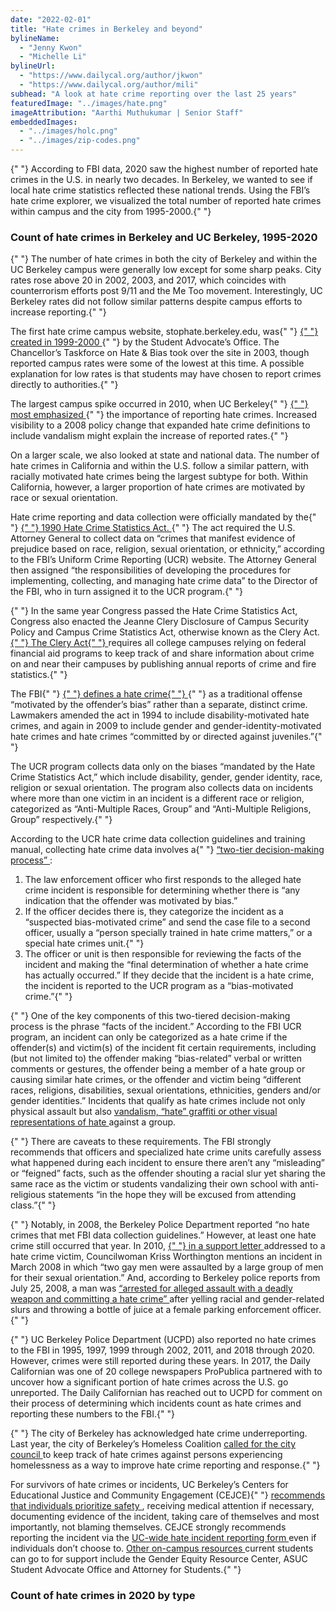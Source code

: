 ```yaml
---
date: "2022-02-01"
title: "Hate crimes in Berkeley and beyond"
bylineName:
  - "Jenny Kwon"
  - "Michelle Li"
bylineUrl:
  - "https://www.dailycal.org/author/jkwon"
  - "https://www.dailycal.org/author/mili"
subhead: "A look at hate crime reporting over the last 25 years"
featuredImage: "../images/hate.png"
imageAttribution: "Aarthi Muthukumar | Senior Staff"
embeddedImages:
  - "../images/holc.png"
  - "../images/zip-codes.png"
---
```


<p>
  {" "}
  According to FBI data, 2020 saw the highest number of reported hate crimes in the
  U.S. in nearly two decades. In Berkeley, we wanted to see if local hate crime statistics
  reflected these national trends. Using the FBI’s hate crime explorer, we visualized
  the total number of reported hate crimes within campus and the city from 1995-2000.{" "}
</p>
<h3> Count of hate crimes in Berkeley and UC Berkeley, 1995-2020 </h3>
<HateLine />
<p>
  {" "}
  The number of hate crimes in both the city of Berkeley and within the UC Berkeley
  campus were generally low except for some sharp peaks. City rates rose above 20
  in 2002, 2003, and 2017, which coincides with counterrorism efforts post 9/11 and
  the Me Too movement. Interestingly, UC Berkeley rates did not follow similar patterns
  despite campus efforts to increase reporting.{" "}
</p>
<p>
  The first hate crime campus website, stophate.berkeley.edu, was{" "}
  <a href="https://cejce.berkeley.edu/report-incident/hate-crimes-ending">
    {" "}
    created in 1999-2000
  </a>{" "}
  by the Student Advocate’s Office. The Chancellor’s Taskforce on Hate & Bias
  took over the site in 2003, though reported campus rates were some of the
  lowest at this time. A possible explanation for low rates is that students may
  have chosen to report crimes directly to authorities.{" "}
</p>
<p>
  The largest campus spike occurred in 2010, when UC Berkeley{" "}
  <a href="https://www.dailycal.org/2011/09/29/uc-berkeley-sees-rise-in-hate-crimes-in-2010/">
    {" "}
    most emphasized
  </a>{" "}
  the importance of reporting hate crimes. Increased visibility to a 2008 policy
  change that expanded hate crime definitions to include vandalism might explain
  the increase of reported rates.{" "}
</p>
<p>
  On a larger scale, we also looked at state and national data. The number of
  hate crimes in California and within the U.S. follow a similar pattern, with
  racially motivated hate crimes being the largest subtype for both. Within
  California, however, a larger proportion of hate crimes are motivated by race
  or sexual orientation.
</p>
<p>
  Hate crime reporting and data collection were officially mandated by the{" "}
  <a href="https://ucr.fbi.gov/hate-crime/2010/resources/hate-crime-2010-about-hate-crime">
    {" "}
    1990 Hate Crime Statistics Act.
  </a>{" "}
  The act required the U.S. Attorney General to collect data on “crimes that
  manifest evidence of prejudice based on race, religion, sexual orientation, or
  ethnicity,” according to the FBI’s Uniform Crime Reporting (UCR) website. The
  Attorney General then assigned “the responsibilities of developing the
  procedures for implementing, collecting, and managing hate crime data” to the
  Director of the FBI, who in turn assigned it to the UCR program.{" "}
</p>
<p>
  {" "}
  In the same year Congress passed the Hate Crime Statistics Act, Congress also enacted
  the Jeanne Clery Disclosure of Campus Security Policy and Campus Crime Statistics
  Act, otherwise known as the Clery Act. <a href="https://clerycenter.org/policy/the-clery-act/">
    {" "}
    The Clery Act{" "}
  </a> requires all college campuses relying on federal financial aid programs to
  keep track of and share information about crime on and near their campuses by publishing
  annual reports of crime and fire statistics.{" "}
</p>
<p>
  The FBI{" "}
  <a href="https://www.fbi.gov/file-repository/ucr/ucr-hate-crime-data-collection-guidelines-training-manual-02272015.pdf/view">
    {" "}
    defines a hate crime{" "}
  </a>{" "}
  as a traditional offense “motivated by the offender’s bias” rather than a
  separate, distinct crime. Lawmakers amended the act in 1994 to include
  disability-motivated hate crimes, and again in 2009 to include gender and
  gender-identity-motivated hate crimes and hate crimes “committed by or
  directed against juveniles.”{" "}
</p>
<p>
  The UCR program collects data only on the biases “mandated by the Hate Crime
  Statistics Act,” which include disability, gender, gender identity, race,
  religion or sexual orientation. The program also collects data on incidents
  where more than one victim in an incident is a different race or religion,
  categorized as “Anti-Multiple Races, Group” and “Anti-Multiple Religions,
  Group” respectively.{" "}
</p>
<p>
  According to the UCR hate crime data collection guidelines and training
  manual, collecting hate crime data involves a{" "}
  <a href="https://www.fbi.gov/file-repository/ucr/ucr-hate-crime-data-collection-guidelines-training-manual-02272015.pdf/view">
    “two-tier decision-making process”
  </a>
  :
</p>
<ol>
  <li>
    The law enforcement officer who first responds to the alleged hate crime
    incident is responsible for determining whether there is “any indication
    that the offender was motivated by bias.”
  </li>
  <li>
    If the officer decides there is, they categorize the incident as a
    “suspected bias-motivated crime” and send the case file to a second officer,
    usually a “person specially trained in hate crime matters,” or a special
    hate crimes unit.{" "}
  </li>
  <li>
    The officer or unit is then responsible for reviewing the facts of the
    incident and making the “final determination of whether a hate crime has
    actually occurred.” If they decide that the incident is a hate crime, the
    incident is reported to the UCR program as a “bias-motivated crime.”{" "}
  </li>
</ol>
<p>
  {" "}
  One of the key components of this two-tiered decision-making process is the phrase
  “facts of the incident.” According to the FBI UCR program, an incident can only
  be categorized as a hate crime if the offender(s) and victim(s) of the incident
  fit certain requirements, including (but not limited to) the offender making “bias-related”
  verbal or written comments or gestures, the offender being a member of a hate group
  or causing similar hate crimes, or the offender and victim being “different races,
  religions, disabilities, sexual orientations, ethnicities, genders and/or gender
  identities.” Incidents that qualify as hate crimes include not only physical assault
  but also <a href="https://cejce.berkeley.edu/report-incident/what-hate-crime#hatecrime">
    vandalism, “hate” graffiti or other visual representations of hate
  </a> against a group.
</p>
<p>
  {" "}
  There are caveats to these requirements. The FBI strongly recommends that officers
  and specialized hate crime units carefully assess what happened during each incident
  to ensure there aren’t any “misleading” or “feigned” facts, such as the offender
  shouting a racial slur yet sharing the same race as the victim or students vandalizing
  their own school with anti-religious statements “in the hope they will be excused
  from attending class.”{" "}
</p>
<p>
  {" "}
  Notably, in 2008, the Berkeley Police Department reported “no hate crimes that
  met FBI data collection guidelines.” However, at least one hate crime still occurred
  that year. In 2010, <a href="https://www.cityofberkeley.info/uploadedFiles/Clerk/Level_3_-_City_Council/2010/10Oct/2010-10-19_Item_12_Support_Asahbir_Basi.pdf">
    {" "}
    in a support letter
  </a> addressed to a hate crime victim, Councilwoman Kriss Worthington mentions
  an incident in March 2008 in which “two gay men were assaulted by a large group
  of men for their sexual orientation.” And, according to Berkeley police reports
  from July 25, 2008, a man was <a href="https://www.eastbaytimes.com/2008/08/07/berkeley-police-reports-6/">
    “arrested for alleged assault with a deadly weapon and committing a hate
    crime”
  </a> after yelling racial and gender-related slurs and throwing a bottle of juice
  at a female parking enforcement officer.{" "}
</p>
<p>
  {" "}
  UC Berkeley Police Department (UCPD) also reported no hate crimes to the FBI in
  1995, 1997, 1999 through 2002, 2011, and 2018 through 2020. However, crimes were
  still reported during these years. In 2017, the Daily Californian was one of 20
  college newspapers ProPublica partnered with to uncover how a significant portion
  of hate crimes across the U.S. go unreported. The Daily Californian has reached
  out to UCPD for comment on their process of determining which incidents count as
  hate crimes and reporting these numbers to the FBI.{" "}
</p>
<p>
  {" "}
  The city of Berkeley has acknowledged hate crime underreporting. Last year, the
  city of Berkeley’s Homeless Coalition <a href="https://www.cityofberkeley.info/Clerk/City_Council/2021/04_Apr/Documents/2021-04-20_Item_19_Recommendation_to_Incorporate.aspx">
    called for the city council
  </a> to keep track of hate crimes against persons experiencing homelessness as
  a way to improve hate crime reporting and response.{" "}
</p>
<p>
  For survivors of hate crimes or incidents, UC Berkeley’s Centers for
  Educational Justice and Community Engagement (CEJCE){" "}
  <a href="https://cejce.berkeley.edu/report-incident/hate-crime-target-witness">
    recommends that individuals prioritize safety
  </a>
  , receiving medical attention if necessary, documenting evidence of the incident,
  taking care of themselves and most importantly, not blaming themselves. CEJCE strongly
  recommends reporting the incident via the <a href="https://ucsystems.ethicspointvp.com/custom/ucs_ccc/default.asp">
    UC-wide hate incident reporting form
  </a> even if individuals don’t choose to. <a href="https://cejce.berkeley.edu/report-incident/hate-crimes-ocr">
    Other on-campus resources
  </a> current students can go to for support include the Gender Equity Resource
  Center, ASUC Student Advocate Office and Attorney for Students.{" "}
</p>
<h3> Count of hate crimes in 2020 by type </h3>
<HateBar />
